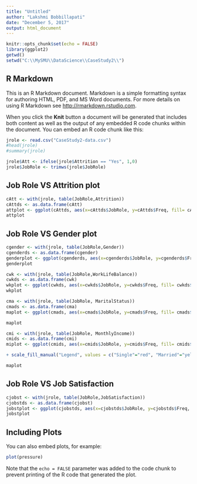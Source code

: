 ---
title: "Untitled"
author: "Lakshmi Bobbillapati"
date: "December 5, 2017"
output: html_document
---

```{r setup, include=FALSE}
knitr::opts_chunk$set(echo = FALSE)
library(ggplot2)
getwd()
setwd("C:\\MySMU\\DataScience\\CaseStudy2\\")

```

## R Markdown

This is an R Markdown document. Markdown is a simple formatting syntax for authoring HTML, PDF, and MS Word documents. For more details on using R Markdown see <http://rmarkdown.rstudio.com>.

When you click the **Knit** button a document will be generated that includes both content as well as the output of any embedded R code chunks within the document. You can embed an R code chunk like this:

```{r cars}
jrole <- read.csv("CaseStudy2-data.csv")
#head(jrole)
#summary(jrole)

jrole$Att <- ifelse(jrole$Attrition == "Yes", 1,0)
jrole$JobRole <- trimws(jrole$JobRole)
```

## Job Role VS Attrition plot
```{r jobroleatt}
cAtt <- with(jrole, table(JobRole,Attrition))
cAttds <- as.data.frame(cAtt)
attplot <- ggplot(cAttds, aes(x=cAttds$JobRole, y=cAttds$Freq, fill= cAttds$Attrition)) +geom_bar(stat ="identity") + theme(axis.text.x = element_text(angle = 90)) + scale_fill_manual("Legend", values = c("Yes"="red", "No"="blue")) + labs(title="Job Role Vs Attrition", y="Count", x="Job Role")
attplot
```

## Job Role VS Gender plot
```{r jobrolegender}
cgender <- with(jrole, table(JobRole,Gender))
cgenderds <- as.data.frame(cgender)
genderplot <- ggplot(cgenderds, aes(x=cgenderds$JobRole, y=cgenderds$Freq, fill= cgenderds$Gender)) +geom_bar(stat ="identity") + theme(axis.text.x = element_text(angle = 90)) + scale_fill_manual("Legend", values = c("Female"="red", "Male"="blue")) + labs(title="Job Role Vs Gender", y="Count", x="Job Role")
genderplot
```

```{r jobworklife}
cwk <- with(jrole, table(JobRole,WorkLifeBalance))
cwkds <- as.data.frame(cwk)
wkplot <- ggplot(cwkds, aes(x=cwkds$JobRole, y=cwkds$Freq, fill= cwkds$WorkLifeBalance)) +geom_bar(stat ="identity") + theme(axis.text.x = element_text(angle = 90)) + scale_fill_manual("Legend", values = c("1"="red", "2"="yellow", "3"="blue", "4"="green")) + labs(title="Job Role Vs Work Life Balance", y="Count", x="Job Role")
wkplot
```


```{r jobmaritalstatus}
cma <- with(jrole, table(JobRole, MaritalStatus))
cmads <- as.data.frame(cma)
maplot <- ggplot(cmads, aes(x=cmads$JobRole, y=cmads$Freq, fill= cmads$MaritalStatus)) +geom_bar(stat ="identity") + theme(axis.text.x = element_text(angle = 90)) + scale_fill_manual("Legend", values = c("Single"="red", "Married"="yellow", "Divorced"="blue")) + labs(title="Job Role Vs Marital Status", y="Count", x="Job Role")

maplot
```

```{r jobmonthlyincome}
cmi <- with(jrole, table(JobRole, MonthlyIncome))
cmids <- as.data.frame(cmi)
miplot <- ggplot(cmids, aes(x=cmids$JobRole, y=cmids$Freq, fill= cmids$MonthlyIncome)) +geom_bar(stat ="identity") + theme(axis.text.x = element_text(angle = 90))

+ scale_fill_manual("Legend", values = c("Single"="red", "Married"="yellow", "Divorced"="blue")) + labs(title="Job Role Vs Marital Status", y="Count", x="Job Role")

maplot
```


## Job Role VS Job Satisfaction
```{r jobrolesatisfaction}

cjobst <- with(jrole, table(JobRole,JobSatisfaction))
cjobstds <- as.data.frame(cjobst)
jobstplot <- ggplot(cjobstds, aes(x=cjobstds$JobRole, y=cjobstds$Freq, fill= cjobstds$JobSatisfaction)) +geom_bar(stat ="identity") + theme(axis.text.x = element_text(angle = 90)) + scale_fill_manual("Legend", values = c("1"="red", "2"="yellow", "3"="blue", "4"="green")) + labs(title="Job Role Vs Job Satisfaction", y="Count", x="Job Role")
jobstplot
```

## Including Plots

You can also embed plots, for example:

```{r pressure, echo=FALSE}
plot(pressure)
```

Note that the `echo = FALSE` parameter was added to the code chunk to prevent printing of the R code that generated the plot.
